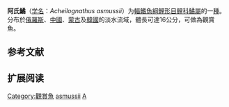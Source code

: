 {{Speciesbox
| name = 阿氏鱊
| status = NE
| status_system = IUCN3.1
| image = 
| genus = Acheilognathus
| species = asmussii
| authority = [[Dybowski|Dybowski]], 1872
| synonyms = *''Acanthorhodeus asmussi''<br /><small>Dybowski, 1872</small>
*''Acanthorhodeus asmussii''<br /><small>Dybowski, 1872</small>
*''Acanthorhodeus asmussii amurensis''<br /><small>Holcík, 1862</small> ''
*''Acheilognathus assmussii''<br /><small>Dybowski, 1872</small>
*''Devario asmussii''<br /><small>Dybowski, 1872</small> ''
}}

'''阿氏鱊'''（[[学名|学名]]：''Acheilognathus asmussii''）为[[輻鰭魚綱|輻鰭魚綱]][[鯉形目|鯉形目]][[鲤科|鲤科]][[鱊屬|鱊屬]]的一[[種|種]]。分布於[[俄羅斯|俄羅斯]]、[[中國|中國]]、[[蒙古|蒙古]]及[[韓國|韓國]]的淡水流域，體長可達16公分，可做為觀賞魚。

== 参考文献 ==
{{reflist}}

== 扩展阅读 ==
{{refbegin}}
{{wikispecies-inline|Acheilognathus asmussii |阿氏鱊}}
{{refend}}
{{Taxonbar|from=Q3233168}}

[[Category:觀賞魚|Category:觀賞魚]]
[[Category:鱊屬|asmussii]]
[[Category:1872年描述的魚類|A]]


{{鯉形目小作品}}